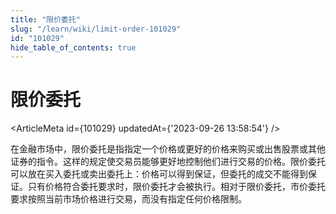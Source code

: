 ```yaml
---
title: "限价委托"
slug: "/learn/wiki/limit-order-101029"
id: "101029"
hide_table_of_contents: true
---
```



# 限价委托

<ArticleMeta id={101029} updatedAt={'2023-09-26 13:58:54'} />
<div className='border-solid border-b border-t-0 my-4 border-[var(--ifm-color-gray-300)]' />

在金融市场中，限价委托是指指定一个价格或更好的价格来购买或出售股票或其他证券的指令。这样的规定使交易员能够更好地控制他们进行交易的价格。限价委托可以放在买入委托或卖出委托上：价格可以得到保证，但委托的成交不能得到保证。只有价格符合委托要求时，限价委托才会被执行。相对于限价委托，市价委托要求按照当前市场价格进行交易，而没有指定任何价格限制。
